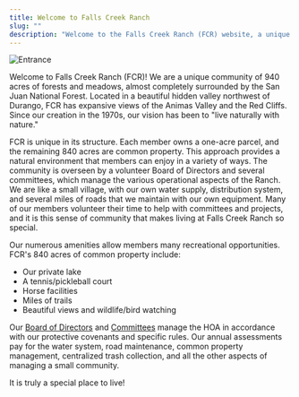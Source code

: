 ```yaml
---
title: Welcome to Falls Creek Ranch
slug: ""
description: "Welcome to the Falls Creek Ranch (FCR) website, a unique community of 940 acres of forests and meadows surrounded by the San Juan National Forest."
---
```



![Entrance](/uploads/2012/02/IMG_5640.jpg)

Welcome to Falls Creek Ranch (FCR)! We are a unique community of 940 acres of forests and meadows, almost completely surrounded by the San Juan National Forest. Located in a beautiful hidden valley northwest of Durango, FCR has expansive views of the Animas Valley and the Red Cliffs. Since our creation in the 1970s, our vision has been to "live naturally with nature."

FCR is unique in its structure. Each member owns a one-acre parcel, and the remaining 840 acres are common property. This approach provides a natural environment that members can enjoy in a variety of ways. The community is overseen by a volunteer Board of Directors and several committees, which manage the various operational aspects of the Ranch. We are like a small village, with our own water supply, distribution system, and several miles of roads that we maintain with our own equipment. Many of our members volunteer their time to help with committees and projects, and it is this sense of community that makes living at Falls Creek Ranch so special.

Our numerous amenities allow members many recreational opportunities. FCR's 840 acres of common property include:

- Our private lake
- A tennis/pickleball court
- Horse facilities
- Miles of trails
- Beautiful views and wildlife/bird watching

Our [Board of Directors](/contact-us/) and [Committees](/committees/) manage the HOA in accordance with our protective covenants and specific rules. Our annual assessments pay for the water system, road maintenance, common property management, centralized trash collection, and all the other aspects of managing a small community.

It is truly a special place to live!

<FileHistory file="src/content/docs/index.mdx" />